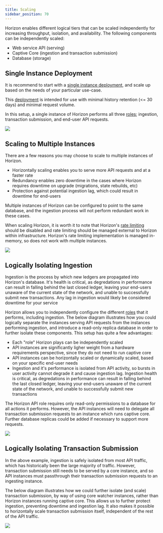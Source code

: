 ```yaml
---
title: Scaling
sidebar_position: 70
---
```


Horizon enables different logical tiers that can be scaled independently for increasing throughput, isolation, and availability. The following components can be independently scaled:

- Web service API (serving)
- Captive Core (ingestion and transaction submission)
- Database (storage)

## Single Instance Deployment

It is recommend to start with a [single instance deployment](./prerequisites.mdx), and scale up based on the needs of your particular use-case.

This [deployment](./configuring.mdx#single-instance-deployment) is intended for use with minimal history retention (\<= 30 days) and minimal request volume.

In this setup, a single instance of Horizon performs all three [roles](./configuring.mdx#multiple-instance-deployment); ingestion, transaction submission, and end-user API requests.

![](/assets/horizon-scaling/Topology-single.png)

## Scaling to Multiple Instances

There are a few reasons you may choose to scale to multiple instances of Horizon.

- Horizontally scaling enables you to serve more API requests and at a faster rate
- Redundancy enables zero downtime in the cases where Horizon requires downtime on upgrade (migrations, state rebuilds, etc)
- Protection against potential ingestion lag, which could result in downtime for end-users

Multiple instances of Horizon can be configured to point to the same database, and the ingestion process will not perform redundant work in these cases.

When scaling Horizon, it is worth it to note that Horizon's [rate limiting](../api-reference/structure/rate-limiting.mdx) should be disabled and rate limiting should be managed external to Horizon within infrastructure. Horizon's rate limiting implementation is managed in-memory, so does not work with multiple instances.

![](/assets/horizon-scaling/Topology-multiple.png)

## Logically Isolating Ingestion

Ingestion is the process by which new ledgers are propagated into Horizon's database. It's health is critical, as degredations in performance can result in falling behind the last closed ledger, leaving your end-users unaware of the current state of the network, and unable to successfully submit new transactions. Any lag in ingestion would likely be considered downtime for your service

Horizon allows you to independently configure the different [roles](./configuring.mdx#multiple-instance-deployment) that it performs, including ingestion. The below diagram illustrates how you could logically separate the instances serving API requests from the instances performing ingestion, and introduce a read-only replica database in order to further isolate these components. This setup has quite a few advantages:

- Each "role" Horizon plays can be independently scaled
- API instances are significantly ligher weight from a hardware requirements perspective, since they do not need to run captive core
- API instances can be horizontally scaled or dynamically scaled, based on your specific end-user needs
- Ingestion and it's performance is isolated from API activity, so bursts in user activity cannot degrade it and cause ingestion lag. Ingestion health is critical, as degredations in performance can result in falling behind the last closed ledger, leaving your end-users unaware of the current state of the network, and unable to successfully submit new transactions

The Horizon API role requires only read-only permissions to a database for all actions it performs. However, the API instances will need to delegate all transaction submission requests to an instance which runs captive core. Further database replicas could be added if necessary to support more requests.

![](/assets/horizon-scaling/Topology-ingestion-isolation.png)

## Logically Isolating Transaction Submission

In the above example, ingestion is safely isolated from most API traffic, which has historically been the large majority of traffic. However, transaction submission still needs to be served by a core instance, and so API instances must passthrough their transaction submission requests to an ingesting instance.

The below diagram illustrates how we could further isolate (and scale) transaction submission, by way of using core watcher instances, rather than Horizon instances running captive core. This allows us to further protect ingestion, preventing downtime and ingestion lag. It also makes it possible to horizontally scale transaction submission itself, independent of the rest of the API traffic.

![](/assets/horizon-scaling/Topology-txsub.png)
